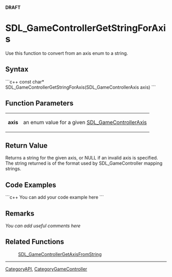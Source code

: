 <!-- pragma section-numbers off -->
<!-- pragma camelcase off -->
'''DRAFT'''

<!-- #*^*^*^*^*See http://wiki.libsdl.org/moin.cgi/SGFunctions for details on editing this page*^*^*^*^* -->


= SDL_GameControllerGetStringForAxis =
Use this function to convert from an axis enum to a string.




== Syntax ==
```c++
const char* SDL_GameControllerGetStringForAxis(SDL_GameControllerAxis axis)
```


== Function Parameters ==
{|
|'''axis'''
|an enum value for a given [[SDL_GameControllerAxis]]
|}


== Return Value ==
Returns a string for the given axis, or NULL if an invalid axis is specified.  The string returned is of the format used by SDL_GameController mapping strings.
<!-- #; call [[SDL_GetError]]() for more information. -->
<!-- # Doesn't currently SDL_SetError. -->


== Code Examples ==
```c++
You can add your code example here
```

<!-- #Leave this section as-is unless you have a code example to put in.  In that case, replace You can add your code example here with your code example following the Style Guide instructions.  Leave the rest of the markup alone and delete this comment. -->


== Remarks ==
''You can add useful comments here''

<!-- #Leave this section as-is unless you have a remark to put in.  In that case, replace ''You can add useful comments here'' with your remark(s) following the Style Guide instructions.  Leave the rest of the markup alone and delete this comment. -->


== Related Functions ==
:[[SDL_GameControllerGetAxisFromString]]
<!-- #At the very least this should refer to its opposite. -->

----
[[CategoryAPI]], [[CategoryGameController]]
